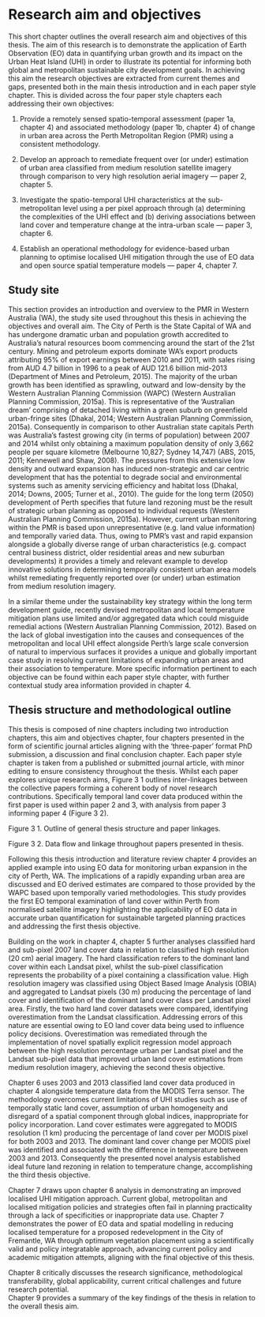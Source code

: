 # Research aim and objectives 

This short chapter outlines the overall research aim and objectives of this thesis. The aim of this research is to demonstrate the application of Earth Observation (EO) data in quantifying urban growth and its impact on the Urban Heat Island (UHI) in order to illustrate its potential for informing both global and metropolitan sustainable city development goals. In achieving this aim the research objectives are extracted from current themes and gaps, presented both in the main thesis introduction and in each paper style chapter. This is divided across the four paper style chapters each addressing their own objectives: 

1. Provide a remotely sensed spatio-temporal assessment (paper 1a, chapter 4) and associated methodology (paper 1b, chapter 4) of change in urban area across the Perth Metropolitan Region (PMR) using a consistent methodology. 

2. Develop an approach to remediate frequent over (or under) estimation of urban area classified from medium resolution satellite imagery through comparison to very high resolution aerial imagery — paper 2, chapter 5.

3. Investigate the spatio-temporal UHI characteristics at the sub-metropolitan level using a per pixel approach through (a) determining the complexities of the UHI effect and (b) deriving associations between land cover and temperature change at the intra-urban scale — paper 3, chapter 6.

4. Establish an operational methodology for evidence-based urban planning to optimise localised UHI mitigation through the use of EO data and open source spatial temperature models — paper 4, chapter 7. 

## Study site

This section provides an introduction and overview to the PMR in Western Australia (WA), the study site used throughout this thesis in achieving the objectives and overall aim. The City of Perth is the State Capital of WA and has undergone dramatic urban and population growth accredited to Australia’s natural resources boom commencing around the start of the 21st century. Mining and petroleum exports dominate WA’s export products attributing 95% of export earnings between 2010 and 2011, with sales rising from AUD 4.7 billion in 1996 to a peak of AUD 121.6 billion mid-2013 (Department of Mines and Petroleum, 2015). The majority of the urban growth has been identified as sprawling, outward and low-density by the Western Australian Planning Commission (WAPC) (Western Australian Planning Commission, 2015a). This is representative of the ‘Australian dream’ comprising of detached living within a green suburb on greenfield urban-fringe sites (Dhakal, 2014; Western Australian Planning Commission, 2015a). Consequently in comparison to other Australian state capitals Perth was Australia’s fastest growing city (in terms of population) between 2007 and 2014 whilst only obtaining a maximum population density of only 3,662 people per square kilometre (Melbourne 10,827; Sydney 14,747)  (ABS, 2015, 2011; Kennewell and Shaw, 2008). The pressures from this extensive low density and outward expansion has induced non-strategic and car centric development that has the potential to degrade social and environmental systems such as amenity servicing efficiency and habitat loss (Dhakal, 2014; Downs, 2005; Turner et al., 2010). The guide for the long term (2050) development of Perth specifies that future land rezoning must be the result of strategic urban planning as opposed to individual requests (Western Australian Planning Commission, 2015a). However, current urban monitoring within the PMR is based upon unrepresentative (e.g. land value information) and temporally varied data. Thus, owing to PMR’s vast and rapid expansion alongside a globally diverse range of urban characteristics (e.g. compact central business district, older residential areas and new suburban developments) it provides a timely and relevant example to develop innovative solutions in determining temporally consistent urban area models whilst remediating frequently reported over (or under) urban estimation from medium resolution imagery.

In a similar theme under the sustainability key strategy within the long term development guide, recently devised metropolitan and local temperature mitigation plans use limited and/or aggregated data which could misguide remedial actions (Western Australian Planning Commission, 2012). Based on the lack of global investigation into the causes and consequences of the metropolitan and local UHI effect alongside Perth’s large scale conversion of natural to impervious surfaces it provides a unique and globally important case study in resolving current limitations of expanding urban areas and their association to temperature. More specific information pertinent to each objective can be found within each paper style chapter, with further contextual study area information provided in chapter 4.

##	Thesis structure and methodological outline

This thesis is composed of nine chapters including two introduction chapters, this aim and objectives chapter, four chapters presented in the form of scientific journal articles aligning with the ‘three-paper’ format PhD submission, a discussion and final conclusion chapter. Each paper style chapter is taken from a published or submitted journal article, with minor editing to ensure consistency throughout the thesis. Whilst each paper explores unique research aims, Figure 3 1 outlines inter-linkages between the collective papers forming a coherent body of novel research contributions. Specifically temporal land cover data produced within the first paper is used within paper 2 and 3, with analysis from paper 3 informing paper 4 (Figure 3 2).

 
Figure 3 1. Outline of general thesis structure and paper linkages.
 
Figure 3 2. Data flow and linkage throughout papers presented in thesis.

Following this thesis introduction and literature review chapter 4 provides an applied example into using EO data for monitoring urban expansion in the city of Perth, WA. The implications of a rapidly expanding urban area are discussed and EO derived estimates are compared to those provided by the WAPC based upon temporally varied methodologies. This study provides the first EO temporal examination of land cover within Perth from normalised satellite imagery highlighting the applicability of EO data in accurate urban quantification for sustainable targeted planning practices and addressing the first thesis objective. 

Building on the work in chapter 4, chapter 5 further analyses classified hard and sub-pixel 2007 land cover data in relation to classified high resolution (20 cm) aerial imagery. The hard classification refers to the dominant land cover within each Landsat pixel, whilst the sub-pixel classification represents the probability of a pixel containing a classification value. High resolution imagery was classified using Object Based Image Analysis (OBIA) and aggregated to Landsat pixels (30 m) producing the percentage of land cover and identification of the dominant land cover class per Landsat pixel area. Firstly, the two hard land cover datasets were compared, identifying overestimation from the Landsat classification. Addressing errors of this nature are essential owing to EO land cover data being used to influence policy decisions. Overestimation was remediated through the implementation of novel spatially explicit regression model approach between the high resolution percentage urban per Landsat pixel and the Landsat sub-pixel data that improved urban land cover estimations from medium resolution imagery, achieving the second thesis objective. 

Chapter 6 uses 2003 and 2013 classified land cover data produced in chapter 4 alongside temperature data from the MODIS Terra sensor. The methodology overcomes current limitations of UHI studies such as use of temporally static land cover, assumption of urban homogeneity and disregard of a spatial component through global indices, inappropriate for policy incorporation. Land cover estimates were aggregated to MODIS resolution (1 km) producing the percentage of land cover per MODIS pixel for both 2003 and 2013. The dominant land cover change per MODIS pixel was identified and associated with the difference in temperature between 2003 and 2013. Consequently the presented novel analysis established ideal future land rezoning in relation to temperature change, accomplishing the third thesis objective.

Chapter 7 draws upon chapter 6 analysis in demonstrating an improved localised UHI mitigation approach. Current global, metropolitan and localised mitigation policies and strategies often fail in planning practicality through a lack of specificities or inappropriate data use. Chapter 7 demonstrates the power of EO data and spatial modelling in reducing localised temperature for a proposed redevelopment in the City of Fremantle, WA through optimum vegetation placement using a scientifically valid and policy integratable approach, advancing current policy and academic mitigation attempts, aligning with the final objective of this thesis. 

Chapter 8 critically discusses the research significance, methodological transferability, global applicability, current critical challenges and future research potential.   
Chapter 9 provides a summary of the key findings of the thesis in relation to the overall thesis aim. 





